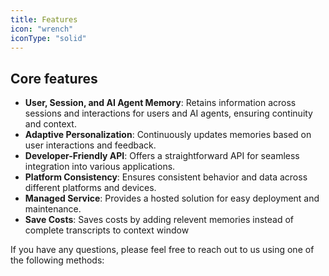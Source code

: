 ---
title: Features
icon: "wrench"
iconType: "solid"
---

<Snippet file="paper-release.mdx" />

## Core features

- **User, Session, and AI Agent Memory**: Retains information across sessions and interactions for users and AI agents, ensuring continuity and context.
- **Adaptive Personalization**: Continuously updates memories based on user interactions and feedback.
- **Developer-Friendly API**: Offers a straightforward API for seamless integration into various applications.
- **Platform Consistency**: Ensures consistent behavior and data across different platforms and devices.
- **Managed Service**: Provides a hosted solution for easy deployment and maintenance.
- **Save Costs**: Saves costs by adding relevent memories instead of complete transcripts to context window




If you have any questions, please feel free to reach out to us using one of the following methods:

<Snippet file="get-help.mdx" />
